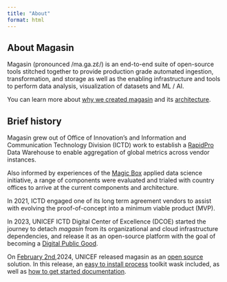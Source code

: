 ```yaml
---
title: "About"
format: html
---
```


## About Magasin

Magasin (pronounced /ma.ɡa.zɛ̃/) is an end-to-end suite of open-source tools stitched together to provide production grade automated ingestion, transformation, and storage as well as the enabling infrastructure and tools to perform data analysis, visualization of datasets and ML / AI.

You can learn more about [why we created magasin](why-magasin.qmd) and its [architecture](architecture.qmd).

## Brief history 

Magasin grew out of Office of Innovation's and Information and Communication Technology Division (ICTD) work to establish a [RapidPro](https://www.rapidpro.io) Data Warehouse to enable aggregation of global metrics across vendor instances.

Also informed by experiences of the [Magic Box](https://www.unicef.org/innovation/Magicbox) applied data science initiative, a range of components were evaluated and trialed with country offices to arrive at the current components and architecture.

In 2021, ICTD engaged one of its long term agreement vendors to assist with evolving the proof-of-concept into a minimum viable product (MVP).

In 2023, UNICEF ICTD Digital Center of Excellence (DCOE) started the journey to detach _magasin_ from its organizational and cloud infrastructure dependencies, and release it as an open-source platform with the goal of becoming a [Digital Public Good](https://digitalpublicgoods.net/digital-public-goods/).

On [February 2nd](https://en.wikipedia.org/wiki/Groundhog_Day_(film)),2024, UNICEF released magasin as an [open source](https://github.com/unicef/magasin) solution. In this release, an [easy to install process](install/) toolkit wask included, as well as [how to get started documentation](get-started/).





